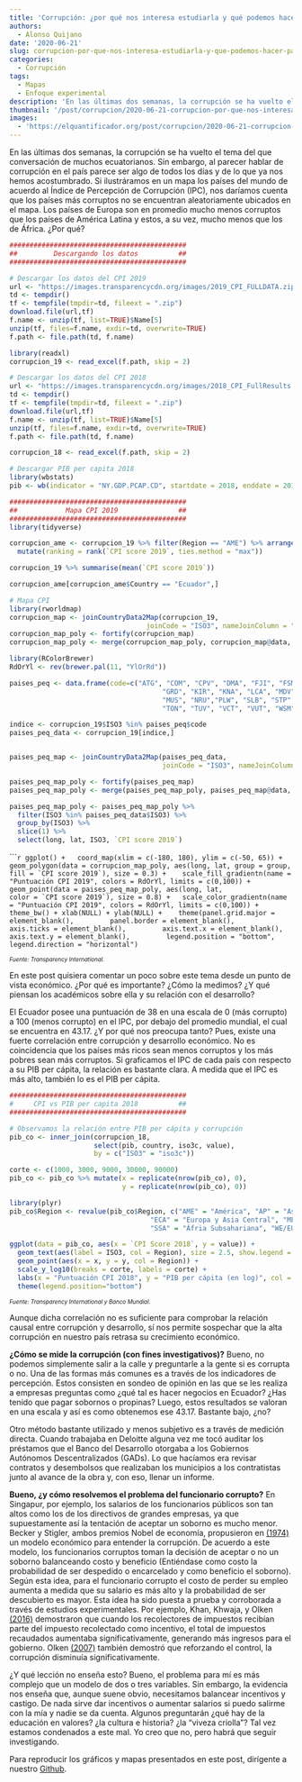 ```yaml
---
title: 'Corrupción: ¿por qué nos interesa estudiarla y qué podemos hacer para eliminarla?'
authors: 
  - Alonso Quijano
date: '2020-06-21'
slug: corrupcion-por-que-nos-interesa-estudiarla-y-que-podemos-hacer-para-eliminarla
categories:
  - Corrupción
tags:
  - Mapas
  - Enfoque experimental
description: 'En las últimas dos semanas, la corrupción se ha vuelto el tema del que conversación de muchos ecuatorianos. Sin embargo, al parecer hablar de corrupción en el país parece ser algo de todos los días y de lo que ya nos hemos acostumbrado. En este corto post vemos por qué es importante estudiar la corrupción y su relación con el desarrollo. Asimismo, veremos un poco sobre qué ha descubierto la academia para eliminar este problema.'
thumbnail: '/post/corrupcion/2020-06-21-corrupcion-por-que-nos-interesa-estudiarla-y-que-podemos-hacer-para-eliminarla.jpg'
images: 
  - 'https://elquantificador.org/post/corrupcion/2020-06-21-corrupcion-por-que-nos-interesa-estudiarla-y-que-podemos-hacer-para-eliminarla.jpg'
---
```

En las últimas dos semanas, la corrupción se ha vuelto el tema del que conversación de muchos ecuatorianos. Sin embargo, al parecer hablar de corrupción en el país parece ser algo de todos los días y de lo que ya nos hemos acostumbrado. Si ilustráramos en un mapa los países del mundo de acuerdo al Índice de Percepción de Corrupción (IPC), nos daríamos cuenta que los países más corruptos no se encuentran aleatoriamente ubicados en el mapa. Los países de Europa son en promedio mucho menos corruptos que los países de América Latina y estos, a su vez, mucho menos que los de África. ¿Por qué? 

```r
############################################
##         Descargando los datos          ##
############################################

# Descargar los datos del CPI 2019
url <- "https://images.transparencycdn.org/images/2019_CPI_FULLDATA.zip"
td <- tempdir()
tf <- tempfile(tmpdir=td, fileext = ".zip")
download.file(url,tf)
f.name <- unzip(tf, list=TRUE)$Name[5]
unzip(tf, files=f.name, exdir=td, overwrite=TRUE)
f.path <- file.path(td, f.name)

library(readxl)
corrupcion_19 <- read_excel(f.path, skip = 2)

# Descargar los datos del CPI 2018
url <- "https://images.transparencycdn.org/images/2018_CPI_FullResults.zip"
td <- tempdir()
tf <- tempfile(tmpdir=td, fileext = ".zip")
download.file(url,tf)
f.name <- unzip(tf, list=TRUE)$Name[5]
unzip(tf, files=f.name, exdir=td, overwrite=TRUE)
f.path <- file.path(td, f.name)

corrupcion_18 <- read_excel(f.path, skip = 2)

# Descargar PIB per capita 2018
library(wbstats)
pib <- wb(indicator = "NY.GDP.PCAP.CD", startdate = 2018, enddate = 2018)

############################################
##            Mapa CPI 2019               ##
############################################
library(tidyverse)

corrupcion_ame <- corrupcion_19 %>% filter(Region == "AME") %>% arrange(desc(`CPI score 2019`)) %>%
  mutate(ranking = rank(`CPI score 2019`, ties.method = "max"))

corrupcion_19 %>% summarise(mean(`CPI score 2019`))

corrupcion_ame[corrupcion_ame$Country == "Ecuador",]

# Mapa CPI 
library(rworldmap)
corrupcion_map <- joinCountryData2Map(corrupcion_19, 
                                  joinCode = "ISO3", nameJoinColumn = "ISO3")
corrupcion_map_poly <- fortify(corrupcion_map)
corrupcion_map_poly <- merge(corrupcion_map_poly, corrupcion_map@data, by.x = "id", by.y = "ADMIN")

library(RColorBrewer)
RdOrYl <- rev(brewer.pal(11, "YlOrRd"))

paises_peq <- data.frame(code=c("ATG", "COM", "CPV", "DMA", "FJI", "FSM",
                                      "GRD", "KIR", "KNA", "LCA", "MDV", "MHL",
                                      "MUS", "NRU","PLW", "SLB", "STP", "SYC", 
                                      "TON", "TUV", "VCT", "VUT", "WSM"))

indice <- corrupcion_19$ISO3 %in% paises_peq$code
paises_peq_data <- corrupcion_19[indice,]


paises_peq_map <- joinCountryData2Map(paises_peq_data, 
                                      joinCode = "ISO3", nameJoinColumn = "ISO3")

paises_peq_map_poly <- fortify(paises_peq_map)
paises_peq_map_poly <- merge(paises_peq_map_poly, paises_peq_map@data, by.x = "id", by.y = "ADMIN")

paises_peq_map_poly <- paises_peq_map_poly %>%
  filter(ISO3 %in% paises_peq_data$ISO3) %>%
  group_by(ISO3) %>%
  slice(1) %>%
  select(long, lat, ISO3, `CPI score 2019`)
```

``````r
ggplot() +
  coord_map(xlim = c(-180, 180), ylim = c(-50, 65)) +
  geom_polygon(data = corrupcion_map_poly, aes(long, lat, group = group,
                                           fill = `CPI score 2019`), size = 0.3) + 
  scale_fill_gradientn(name = "Puntuación CPI 2019", colors = RdOrYl, limits = c(0,100)) +
  geom_point(data = paises_peq_map_poly, aes(long, lat,
                                               color = `CPI score 2019`), size = 0.8) +
  scale_color_gradientn(name = "Puntuación CPI 2019", colors = RdOrYl, limits = c(0,100)) +
  theme_bw() + xlab(NULL) + ylab(NULL) + 
  theme(panel.grid.major = element_blank(),
        panel.border = element_blank(),
        axis.ticks = element_blank(),
        axis.text.x = element_blank(),
        axis.text.y = element_blank(),
        legend.position = "bottom",
        legend.direction = "horizontal")
```
<p style="line-height:80%"><font size="1"><i>Fuente: Transparency International.</i></font></p>
En este post quisiera comentar un poco sobre este tema desde un punto de vista económico. ¿Por qué es importante? ¿Cómo la medimos? ¿Y qué piensan los académicos sobre ella y su relación con el desarrollo?

El Ecuador posee una puntuación de 38 en una escala de 0 (más corrupto) a 100 (menos corrupto) en el IPC, por debajo del promedio mundial, el cual se encuentra en 43.17. ¿Y por qué nos preocupa tanto? Pues, existe una fuerte correlación entre corrupción y desarrollo económico. No es coincidencia que los países más ricos sean menos corruptos y los más pobres sean más corruptos. Si graficamos el IPC de cada país con respecto a su PIB per cápita, la relación es bastante clara. A medida que el IPC es más alto, también lo es el PIB per cápita. 

```r
############################################
#     CPI vs PIB per capita 2018          ##
############################################

# Observamos la relación entre PIB per cápita y corrupción
pib_co <- inner_join(corrupcion_18, 
                     select(pib, country, iso3c, value), 
                     by = c("ISO3" = "iso3c"))

corte <- c(1000, 3000, 9000, 30000, 90000)
pib_co <- pib_co %>% mutate(x = replicate(nrow(pib_co), 0), 
                            y = replicate(nrow(pib_co), 0))

library(plyr)
pib_co$Region <- revalue(pib_co$Region, c("AME" = "América", "AP" = "Asia-Pacífico",
                                   "ECA" = "Europa y Asia Central", "MENA" = "Medio Oriente y Norte de África",
                                   "SSA" = "Áfria Subsahariana", "WE/EU" = "Europa del Este y Unión Europea"))

ggplot(data = pib_co, aes(x = `CPI Score 2018`, y = value)) + 
  geom_text(aes(label = ISO3, col = Region), size = 2.5, show.legend = F) +
  geom_point(aes(x = x, y = y, col = Region)) +
  scale_y_log10(breaks = corte, labels = corte) +
  labs(x = "Puntuación CPI 2018", y = "PIB per cápita (en log)", col = "Región") +
  theme(legend.position="bottom")
```
<p style="line-height:80%"><font size="1"><i>Fuente: Transparency International y Banco Mundial.</i></font></p>
Aunque dicha correlación no es suficiente para comprobar la relación causal entre corrupción y desarrollo, sí nos permite sospechar que la alta corrupción en nuestro país retrasa su crecimiento económico.

**¿Cómo se mide la corrupción (con fines investigativos)?** Bueno, no podemos simplemente salir a la calle y preguntarle a la gente si es corrupta o no. Una de las formas más comunes es a través de los indicadores de percepción. Estos consisten en sondeo de opinión en las que se les realiza a empresas preguntas como ¿qué tal es hacer negocios en Ecuador? ¿Has tenido que pagar sobornos o propinas? Luego, estos resultados se valoran en una escala y así es como obtenemos ese 43.17. Bastante bajo, ¿no?

Otro método bastante utilizado y menos subjetivo es a través de medición directa. Cuando trabajaba en Deloitte alguna vez me tocó auditar los préstamos que el Banco del Desarrollo otorgaba a los Gobiernos Autónomos Descentralizados (GADs). Lo que hacíamos era revisar contratos y desembolsos que realizaban los municipios a los contratistas junto al avance de la obra y, con eso, llenar un informe.

**Bueno, ¿y cómo resolvemos el problema del funcionario corrupto?** En Singapur, por ejemplo, los salarios de los funcionarios públicos son tan altos como los de los directivos de grandes empresas, ya que supuestamente así la tentación de aceptar un soborno es mucho menor. Becker y Stigler, ambos premios Nobel de economía, propusieron en [(1974)](https://www.journals.uchicago.edu/doi/abs/10.1086/467507?journalCode=jls) un modelo económico para entender la corrupción. De acuerdo a este modelo, los funcionarios corruptos toman la decisión de aceptar o no un soborno balanceando costo y beneficio (Entiéndase como costo la probabilidad de ser despedido o encarcelado y como beneficio el soborno). Según esta idea, para el funcionario corrupto el costo de perder su empleo aumenta a medida que su salario es más alto y la probabilidad de ser descubierto es mayor. Esta idea ha sido puesta a prueba y corroborada a través de estudios experimentales. Por ejemplo, Khan, Khwaja, y Olken [(2016)](https://www.nber.org/papers/w20627) demostraron que cuando los recolectores de impuestos recibían parte del impuesto recolectado como incentivo, el total de impuestos recaudados aumentaba significativamente, generando más ingresos para el gobierno. Olken [(2007)](https://www.nber.org/papers/w11753) también demostró que reforzando el control, la corrupción disminuía significativamente. 

¿Y qué lección no enseña esto? Bueno, el problema para mí es más complejo que un modelo de dos o tres variables. Sin embargo, la evidencia nos enseña que, aunque suene obvio, necesitamos balancear incentivos y castigo. De nada sirve dar incentivos o aumentar salarios si puedo salirme con la mía y nadie se da cuenta. Algunos preguntarán ¿qué hay de la educación en valores? ¿la cultura e historia? ¿la "viveza criolla"? Tal vez estamos condenados a este mal. Yo creo que no, pero habrá que seguir investigando. 

Para reproducir los gráficos y mapas presentados en este post, dirígente a nuestro [Github](https://github.com/aquijanoruiz/elquantificador_posts/blob/master/corrupcion/2020-06-21-corrupcion-por-que-nos-interesa-estudiarla-y-que-podemos-hacer-para-eliminarla.Rmd).